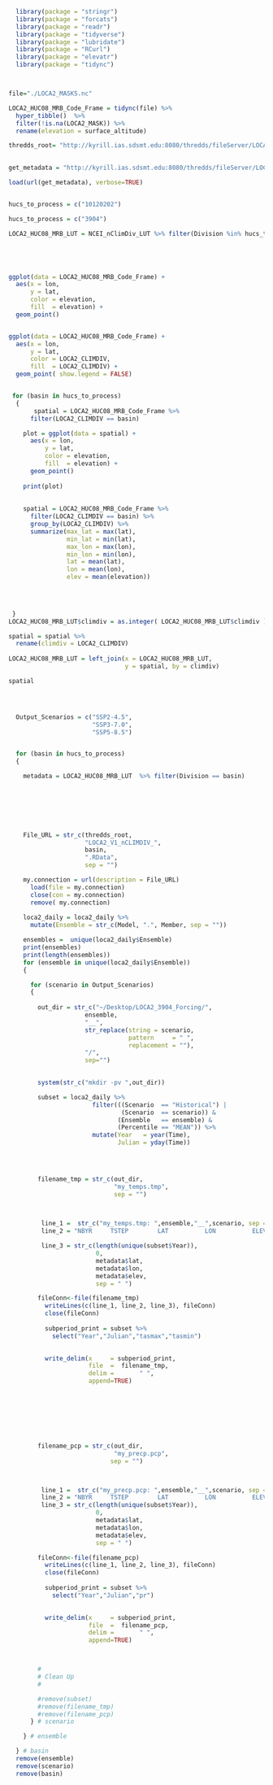 ```r


  library(package = "stringr")
  library(package = "forcats")
  library(package = "readr")
  library(package = "tidyverse")
  library(package = "lubridate")
  library(package = "RCurl")
  library(package = "elevatr")
  library(package = "tidync")



file="./LOCA2_MASKS.nc"

LOCA2_HUC08_MRB_Code_Frame = tidync(file) %>%
  hyper_tibble()  %>%
  filter(!is.na(LOCA2_MASK)) %>%
  rename(elevation = surface_altitude)


```

```r

thredds_root= "http://kyrill.ias.sdsmt.edu:8080/thredds/fileServer/LOCA2/Specific_Regional_Aggregate_Sets/NCEI_Climate_Divisions/R_Daily_Files/"

                
get_metadata = "http://kyrill.ias.sdsmt.edu:8080/thredds/fileServer/LOCA2/Specific_Regional_Aggregate_Sets/NCEI_Climate_Divisions/NCEI_nClimDiv_LUT.RData"

load(url(get_metadata), verbose=TRUE)


hucs_to_process = c("10120202")

hucs_to_process = c("3904")

LOCA2_HUC08_MRB_LUT = NCEI_nClimDiv_LUT %>% filter(Division %in% hucs_to_process)





```

```r



```

```r
ggplot(data = LOCA2_HUC08_MRB_Code_Frame) +
  aes(x = lon,
      y = lat,
      color = elevation,
      fill  = elevation) + 
  geom_point()


ggplot(data = LOCA2_HUC08_MRB_Code_Frame) +
  aes(x = lon,
      y = lat,
      color = LOCA2_CLIMDIV,
      fill  = LOCA2_CLIMDIV) + 
  geom_point( show.legend = FALSE)


 for (basin in hucs_to_process)
  {   
       spatial = LOCA2_HUC08_MRB_Code_Frame %>% 
      filter(LOCA2_CLIMDIV == basin) 

    plot = ggplot(data = spatial) +
      aes(x = lon,
          y = lat,
          color = elevation,
          fill  = elevation) + 
      geom_point()
    
    print(plot)
    
       
    spatial = LOCA2_HUC08_MRB_Code_Frame %>% 
      filter(LOCA2_CLIMDIV == basin) %>%
      group_by(LOCA2_CLIMDIV) %>% 
      summarize(max_lat = max(lat),
                min_lat = min(lat),
                max_lon = max(lon),
                min_lon = min(lon),
                lat = mean(lat),
                lon = mean(lon),
                elev = mean(elevation))
    

    

 }
LOCA2_HUC08_MRB_LUT$climdiv = as.integer( LOCA2_HUC08_MRB_LUT$climdiv )

spatial = spatial %>% 
  rename(climdiv = LOCA2_CLIMDIV)
  
LOCA2_HUC08_MRB_LUT = left_join(x = LOCA2_HUC08_MRB_LUT, 
                                y = spatial, by = climdiv)

spatial





```



```r


  Output_Scenarios = c("SSP2-4.5",
                       "SSP3-7.0",
                       "SSP5-8.5")


  for (basin in hucs_to_process)
  {

    metadata = LOCA2_HUC08_MRB_LUT  %>% filter(Division == basin)
    


    
   


    File_URL = str_c(thredds_root,
                     "LOCA2_V1_nCLIMDIV_",
                     basin,
                     ".RData",
                     sep = "")

    my.connection = url(description = File_URL)
      load(file = my.connection)
      close(con = my.connection)
      remove( my.connection)
      
    loca2_daily = loca2_daily %>%
      mutate(Ensemble = str_c(Model, ".", Member, sep = ""))

    ensembles =  unique(loca2_daily$Ensemble)
    print(ensembles)
    print(length(ensembles))
    for (ensemble in unique(loca2_daily$Ensemble))
    {

      for (scenario in Output_Scenarios)
      {
        
        out_dir = str_c("~/Desktop/LOCA2_3904_Forcing/",
                     ensemble,
                     "__",
                     str_replace(string = scenario,
                                 pattern     = " ",
                                 replacement = ""),
                     "/",
                     sep="")
        

        system(str_c("mkdir -pv ",out_dir))

        subset = loca2_daily %>%
                       filter(((Scenario  == "Historical") |
                               (Scenario  == scenario)) &
                              (Ensemble   == ensemble) &
                              (Percentile == "MEAN")) %>%
                       mutate(Year   = year(Time),
                              Julian = yday(Time))
        



        filename_tmp = str_c(out_dir,
                             "my_temps.tmp",
                             sep = "")
        


         line_1 =  str_c("my_temps.tmp: ",ensemble,"__",scenario, sep = "") 
         line_2 = "NBYR     TSTEP        LAT          LON          ELEV"

         line_3 = str_c(length(unique(subset$Year)),
                        0,
                        metadata$lat,
                        metadata$lon,
                        metadata$elev,
                        sep = " ")       

        fileConn<-file(filename_tmp)
          writeLines(c(line_1, line_2, line_3), fileConn)
          close(fileConn)
          
          subperiod_print = subset %>%
            select("Year","Julian","tasmax","tasmin")

          
          write_delim(x     = subperiod_print, 
                      file  =  filename_tmp, 
                      delim =       " ",
                      append=TRUE) 
     







        filename_pcp = str_c(out_dir,
                             "my_precp.pcp",
                            sep = "")



         line_1 =  str_c("my_precp.pcp: ",ensemble,"__",scenario, sep = "") 
         line_2 = "NBYR     TSTEP        LAT          LON          ELEV"
         line_3 = str_c(length(unique(subset$Year)),
                        0,
                        metadata$lat,
                        metadata$lon,
                        metadata$elev,
                        sep = " ")

        fileConn<-file(filename_pcp)
          writeLines(c(line_1, line_2, line_3), fileConn)
          close(fileConn)
          
          subperiod_print = subset %>%
            select("Year","Julian","pr")

          
          write_delim(x     = subperiod_print, 
                      file  =  filename_pcp, 
                      delim =       " ",
                      append=TRUE) 



        #
        # Clean Up
        #

        #remove(subset)
        #remove(filename_tmp)
        #remove(filename_pcp)
      } # scenario

    } # ensemble

  } # basin
  remove(ensemble)
  remove(scenario)
  remove(basin)



```
